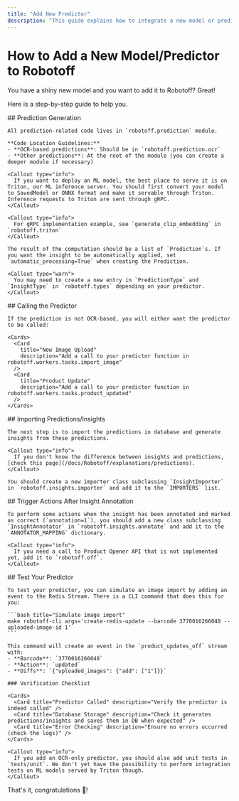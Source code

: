 ```yaml
---
title: "Add New Predictor"
description: "This guide explains how to integrate a new model or predictor into Robotoff. It covers prediction generation, calling the predictor, importing predictions/insights, triggering actions after annotation, and testing your new predictor."
---
```



# How to Add a New Model/Predictor to Robotoff

You have a shiny new model and you want to add it to Robotoff? Great!

Here is a step-by-step guide to help you.

<Steps>
  <Step>
    ## Prediction Generation

    All prediction-related code lives in `robotoff.prediction` module.

    **Code Location Guidelines:**
    - **OCR-based predictions**: Should be in `robotoff.prediction.ocr`
    - **Other predictions**: At the root of the module (you can create a deeper module if necessary)

    <Callout type="info">
      If you want to deploy an ML model, the best place to serve it is on Triton, our ML inference server. You should first convert your model to SavedModel or ONNX format and make it servable through Triton. Inference requests to Triton are sent through gRPC.
    </Callout>

    <Callout type="info">
      For gRPC implementation example, see `generate_clip_embedding` in `robotoff.triton`
    </Callout>

    The result of the computation should be a list of `Prediction`s. If you want the insight to be automatically applied, set `automatic_processing=True` when creating the Prediction.

    <Callout type="warn">
      You may need to create a new entry in `PredictionType` and `InsightType` in `robotoff.types` depending on your predictor.
    </Callout>

  </Step>

  <Step>
    ## Calling the Predictor

    If the prediction is not OCR-based, you will either want the predictor to be called:

    <Cards>
      <Card
        title="New Image Upload"
        description="Add a call to your predictor function in robotoff.workers.tasks.import_image"
      />
      <Card
        title="Product Update"
        description="Add a call to your predictor function in robotoff.workers.tasks.product_updated"
      />
    </Cards>

  </Step>

  <Step>
    ## Importing Predictions/Insights

    The next step is to import the predictions in database and generate insights from these predictions.

    <Callout type="info">
      If you don't know the difference between insights and predictions, [check this page](/docs/Robotoff/explanations/predictions).
    </Callout>

    You should create a new importer class subclassing `InsightImporter` in `robotoff.insights.importer` and add it to the `IMPORTERS` list.

  </Step>

  <Step>
    ## Trigger Actions After Insight Annotation

    To perform some actions when the insight has been annotated and marked as correct (`annotation=1`), you should add a new class subclassing `InsightAnnotator` in `robotoff.insights.annotate` and add it to the `ANNOTATOR_MAPPING` dictionary.

    <Callout type="info">
      If you need a call to Product Opener API that is not implemented yet, add it to `robotoff.off`.
    </Callout>

  </Step>

  <Step>
    ## Test Your Predictor

    To test your predictor, you can simulate an image import by adding an event to the Redis Stream. There is a CLI command that does this for you:

    ```bash title="Simulate image import"
    make robotoff-cli args='create-redis-update --barcode 3770016266048 --uploaded-image-id 1'
    ```

    This command will create an event in the `product_updates_off` stream with:
    - **Barcode**: `3770016266048`
    - **Action**: `updated`
    - **Diffs**: `{"uploaded_images": {"add": ["1"]}}`

    ### Verification Checklist

    <Cards>
      <Card title="Predictor Called" description="Verify the predictor is indeed called" />
      <Card title="Database Storage" description="Check it generates predictions/insights and saves them in DB when expected" />
      <Card title="Error Checking" description="Ensure no errors occurred (check the logs)" />
    </Cards>

    <Callout type="info">
      If you add an OCR-only predictor, you should also add unit tests in `tests/unit`. We don't yet have the possibility to perform integration tests on ML models served by Triton though.
    </Callout>

  </Step>
</Steps>

<Callout type="success">That's it, congratulations 🎉!</Callout>
